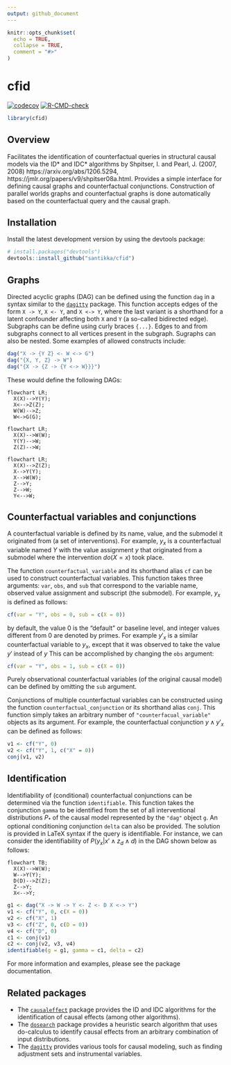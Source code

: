 ```yaml
---
output: github_document
---
```


```r
knitr::opts_chunk$set(
  echo = TRUE,
  collapse = TRUE,
  comment = "#>"
)
```

# cfid

<!-- Badges -->
[![codecov](https://codecov.io/gh/santikka/cfid/branch/main/graph/badge.svg?token=13KFY7ULZ4)](https://codecov.io/gh/santikka/cfid)
[![R-CMD-check](https://github.com/santikka/cfid/workflows/R-CMD-check/badge.svg)](https://github.com/santikka/cfid/actions)


```r
library(cfid)
```

## Overview

Facilitates the identification of counterfactual queries in structural causal 
models via the ID* and IDC* algorithms by Shpitser, I. and Pearl, J. (2007, 2008) 
https://arxiv.org/abs/1206.5294,
https://jmlr.org/papers/v9/shpitser08a.html. Provides a simple interface for 
defining causal graphs and counterfactual conjunctions. Construction of parallel
worlds graphs and counterfactual graphs is done automatically based on the 
counterfactual query and the causal graph.

## Installation

Install the latest development version by using the devtools package:
```r
# install.packages("devtools")
devtools::install_github("santikka/cfid")
```

## Graphs

Directed acyclic graphs (DAG) can be defined using the function `dag` in a syntax
similar to the [`dagitty`](https://cran.r-project.org/package=dagitty) package.
This function accepts
edges of the form `X -> Y`, `X <- Y`, and `X <-> Y`, where the last variant is 
a shorthand for a latent confounder affecting both `X` and `Y` (a so-called
bidirected edge). Subgraphs can be define using curly braces `{...}`. Edges
to and from subgraphs connect to all vertices present in the subgraph. Sugraphs
can also be nested. Some examples of allowed constructs include:
```r
dag("X -> {Y Z} <- W <-> G")
dag("{X, Y, Z} -> W")
dag("{X -> {Z -> {Y <-> W}}}")
```
These would define the following DAGs:
```mermaid
flowchart LR;
  X(X)-->Y(Y);
  X<-->Z(Z);
  W(W)-->Z;
  W<->G(G);
```
```mermaid
flowchart LR;
  X(X)-->W(W);
  Y(Y)-->W;
  Z(Z)-->W;
```
```mermaid
flowchart LR;
  X(X)-->Z(Z);
  X-->Y(Y);
  X-->W(W);
  Z-->Y;
  Z-->W;
  Y<-->W;
```

## Counterfactual variables and conjunctions

A counterfactual variable is defined by its name, value, and the submodel
it originated from (a set of interventions). For example, $y_x$ is a counterfactual
variable named $Y$ with the value assignment $y$ that originated from a submodel
where the intervention $do(X = x)$ took place.

The function `counterfactual_variable`
and its shorthand alias `cf` can be used to construct counterfactual variables.
This function takes three arguments: `var`, `obs`, and `sub` that correspond
to the variable name, observed value assignment and subscript (the submodel).
For example, $y_x$ is defined as follows:
```r
cf(var = "Y", obs = 0, sub = c(X = 0))
```
by default, the value 0 is the "default" or baseline level, and integer values
different from 0 are denoted by primes. For example $y'_x$ is a similar counterfactual
variable to $y_x$, except that it was observed to take the value $y'$ instead of $y$
This can be accomplished by changing the `obs` argument:
```r
cf(var = "Y", obs = 1, sub = c(X = 0))
```
Purely observational counterfactual variables (of the original causal model)
can be defined by omitting the `sub` argument.

Conjunctions of multiple counterfactual variables can be constructed using the
function `counterfactual_conjunction` or its shorthand alias `conj`. This
function simply takes an arbitrary number of `"counterfacual_variable"` objects
as its argument. For example, the counterfactual conjunction 
$y \wedge y'_x$ can be defined as follows:
```r
v1 <- cf("Y", 0)
v2 <- cf("Y", 1, c("X" = 0))
conj(v1, v2)
```

## Identification

Identifiability of (conditional) counterfactual conjunctions can be determined 
via the function `identifiable`. This function takes the conjunction `gamma` to 
be identified from the set of all interventional distributions $P_*$ of the causal
model represented by the `"dag"` object `g`. An optional conditioning conjunction
`delta` can also be provided. The solution is provided in LaTeX syntax if the
query is identifiable. For instance, we can consider the identifiability
of $P(y_x|x' \wedge z_d \wedge d)$ in the DAG shown below as follows:
```mermaid
flowchart TB;
  X(X)-->W(W);
  W-->Y(Y);
  D(D)-->Z(Z);
  Z-->Y;
  X<-->Y;
```
```r
g1 <- dag("X -> W -> Y <- Z <- D X <-> Y")
v1 <- cf("Y", 0, c(X = 0))
v2 <- cf("X", 1)
v3 <- cf("Z", 0, c(D = 0))
v4 <- cf("D", 0)
c1 <- conj(v1)
c2 <- conj(v2, v3, v4)
identifiable(g = g1, gamma = c1, delta = c2)
```
For more information and examples, please see the package documentation.

## Related packages

 - The [`causaleffect`](https://cran.r-project.org/package=causaleffect) 
   package provides the ID and IDC algorithms for
   the identification of causal effects (among other algorithms).
 - The [`dosearch`](https://cran.r-project.org/package=dosearch) 
   package provides a heuristic search algorithm that uses
   do-calculus to identify causal effects from an arbitrary combination of
   input distributions.
 - The [`dagitty`](https://cran.r-project.org/package=dagitty) provides various
   tools for causal modeling, such as finding adjustment sets and instrumental
   variables.
